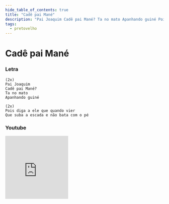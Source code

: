 ```yaml
---
hide_table_of_contents: true
title: "Cadê pai Mané"
description: "Pai Joaquim Cadê pai Mané? Ta no mato Apanhando guiné Pois diga a ele que quando vier Que suba a escada e não bata com o pé"
tags:
  - pretovelho
---
```


# Cadê pai Mané

### Letra

```text
(2x)
Pai Joaquim
Cadê pai Mané?
Ta no mato
Apanhando guiné

(2x)
Pois diga a ele que quando vier
Que suba a escada e não bata com o pé
```

### Youtube

<iframe
  width="200"
  height="200"
  src="https://www.youtube.com/embed/oZyklqFSJOA"
  title="YouTube video player"
  frameborder="0"
  allow="accelerometer; autoplay; clipboard-write; encrypted-media; gyroscope; picture-in-picture; web-share"
  referrerpolicy="strict-origin-when-cross-origin"
  allowfullscreen
></iframe>